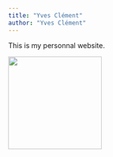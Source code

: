 ```yaml
---
title: "Yves Clément"
author: "Yves Clément"
---
```


This is my personnal website.

![](images/profile.png){fig-alt="This is me" fig-align="right" width="5cm"}
